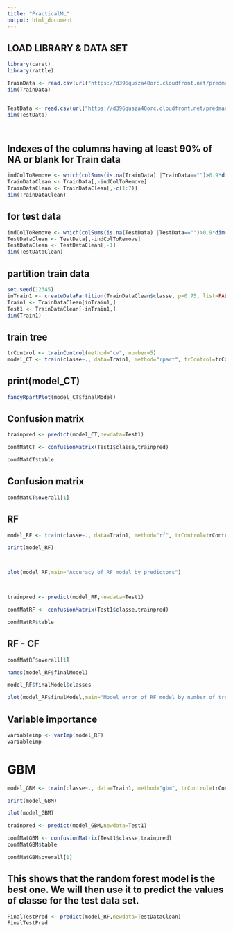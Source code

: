 ---
title: "PracticalML"
output: html_document
---


## LOAD LIBRARY & DATA SET

```{r cars}
library(caret)
library(rattle)

TrainData <- read.csv(url("https://d396qusza40orc.cloudfront.net/predmachlearn/pml-training.csv"),header=TRUE)
dim(TrainData)


TestData <- read.csv(url("https://d396qusza40orc.cloudfront.net/predmachlearn/pml-testing.csv"),header=TRUE)
dim(TestData)




```

## Indexes of the columns having at least 90% of NA or blank for Train data

```{r train_clean}

indColToRemove <- which(colSums(is.na(TrainData) |TrainData=="")>0.9*dim(TrainData)[1]) 
TrainDataClean <- TrainData[,-indColToRemove]
TrainDataClean <- TrainDataClean[,-c(1:7)]
dim(TrainDataClean)

```

## for test data


```{r test_clean}


indColToRemove <- which(colSums(is.na(TestData) |TestData=="")>0.9*dim(TestData)[1]) 
TestDataClean <- TestData[,-indColToRemove]
TestDataClean <- TestDataClean[,-1]
dim(TestDataClean)

```


## partition train data

```{r partition}

set.seed(12345)
inTrain1 <- createDataPartition(TrainDataClean$classe, p=0.75, list=FALSE)
Train1 <- TrainDataClean[inTrain1,]
Test1 <- TrainDataClean[-inTrain1,]
dim(Train1)

```



## train tree

```{r model}

trControl <- trainControl(method="cv", number=5)
model_CT <- train(classe~., data=Train1, method="rpart", trControl=trControl)
```


## print(model_CT)

```{r tree}

fancyRpartPlot(model_CT$finalModel)

```


## Confusion matrix
```{r pred11}

trainpred <- predict(model_CT,newdata=Test1)

confMatCT <- confusionMatrix(Test1$classe,trainpred)

confMatCT$table


```

## Confusion matrix
```{r pred22}

confMatCT$overall[1]


```



## RF
```{r model_rf}

model_RF <- train(classe~., data=Train1, method="rf", trControl=trControl, verbose=FALSE)

print(model_RF)




```
```{r model_rff22}

plot(model_RF,main="Accuracy of RF model by predictors")




```

```{r model_rff}

trainpred <- predict(model_RF,newdata=Test1)

confMatRF <- confusionMatrix(Test1$classe,trainpred)

confMatRF$table


```

## RF - CF
```{r cf}

confMatRF$overall[1]
```

```{r cf1}

names(model_RF$finalModel)
```

```{r cf2}

model_RF$finalModel$classes

```


```{r cf3}

plot(model_RF$finalModel,main="Model error of RF model by number of trees")

```



## Variable importance

```{r varimp}

variableimp <- varImp(model_RF)
variableimp

```


# GBM

```{r gbm}

model_GBM <- train(classe~., data=Train1, method="gbm", trControl=trControl, verbose=FALSE)

print(model_GBM)

```


```{r gbm2}

plot(model_GBM)


```


```{r gbm3}

trainpred <- predict(model_GBM,newdata=Test1)

confMatGBM <- confusionMatrix(Test1$classe,trainpred)
confMatGBM$table

```


```{r gbm4}

confMatGBM$overall[1]


```


## This shows that the random forest model is the best one. We will then use it to predict the values of classe for the test data set.

```{r gbm5}

FinalTestPred <- predict(model_RF,newdata=TestDataClean)
FinalTestPred

```
